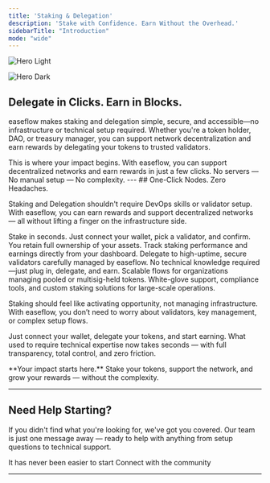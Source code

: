 ```yaml
---
title: 'Staking & Delegation'
description: 'Stake with Confidence. Earn Without the Overhead.'
sidebarTitle: "Introduction"
mode: "wide"
---
```

<img
  className="block dark:hidden"
  src="/images/easeflow-staking-edge.png"
  alt="Hero Light"
/>

<img
  className="hidden dark:block"
  src="/images/easeflow-staking-edge.png"
  alt="Hero Dark"
/>



## Delegate in Clicks. Earn in Blocks.

easeflow makes staking and delegation simple, secure, and accessible—no infrastructure or technical setup required. Whether you're a token holder, DAO, or treasury manager, you can support network decentralization and earn rewards by delegating your tokens to trusted validators.

<Note>
This is where your impact begins. With easeflow, you can support decentralized networks and earn rewards in just a few clicks. No servers — No manual setup — No complexity.
</Note>
---
## One-Click Nodes. Zero Headaches.

Staking and Delegation shouldn't require DevOps skills or validator setup. With easeflow, you can earn rewards and support decentralized networks — all without lifting a finger on the infrastructure side.


<CardGroup cols={2}>
  <Card title="Instant Delegation" icon="bolt">
    Stake in seconds. Just connect your wallet, pick a validator, and confirm.
  </Card>
  <Card title="Non-Custodial" icon="shield-check">
    You retain full ownership of your assets.
  </Card>
  <Card title="Transparent Rewards" icon="chart-bar">
    Track staking performance and earnings directly from your dashboard.
  </Card>
  <Card title="Validator Network You Can Trust" icon="star">
    Delegate to high-uptime, secure validators carefully managed by easeflow.
  </Card>
  <Card title="Accessible for All" icon="users">
    No technical knowledge required—just plug in, delegate, and earn.
  </Card>
  <Card title="DAO & Treasury Friendly" icon="briefcase">
    Scalable flows for organizations managing pooled or multisig-held tokens.
  </Card>
  <Card title="Enterprise & Institutional" icon="cube">
    White-glove support, compliance tools, and custom staking solutions for large-scale operations.
  </Card>
</CardGroup>

Staking should feel like activating opportunity, not managing infrastructure. With easeflow, you don’t need to worry about validators, key management, or complex setup flows.

Just connect your wallet, delegate your tokens, and start earning. What used to require technical expertise now takes seconds — with full transparency, total control, and zero friction.

<Check>
  **Your impact starts here.** Stake your tokens, support the network, and grow your rewards — without the complexity.
</Check>


---

## Need Help Starting?

If you didn't find what you're looking for, we've got you covered. Our team is just one message away — ready to help with anything from setup questions to technical support.

<CardGroup cols={2}>
  <Card title="Stake Now" icon="message-circle" href="https://app.easeflow.io">
    It has never been easier to start
  </Card>
  <Card title="Join Discord" icon="message-circle" href="https://discord.com/invite/JDkD4EaqcZ">
    Connect with the community
  </Card>
</CardGroup>

---
